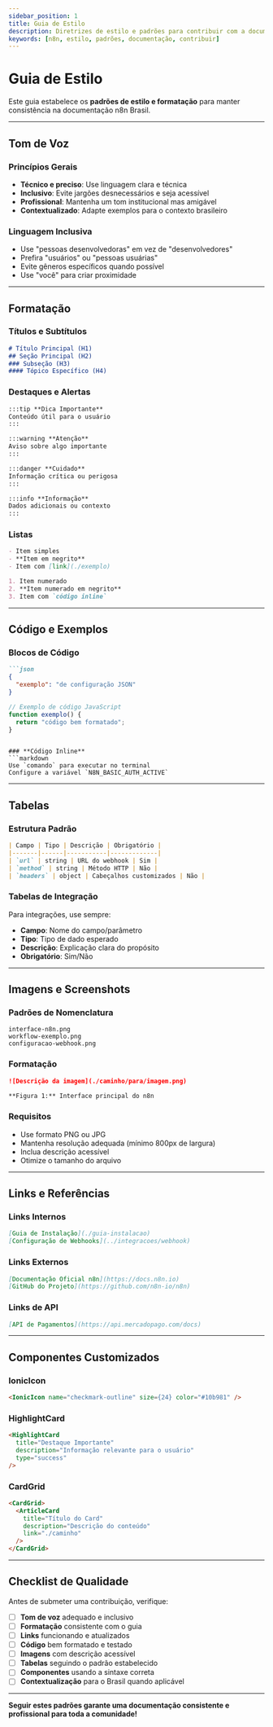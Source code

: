---
sidebar_position: 1
title: Guia de Estilo
description: Diretrizes de estilo e padrões para contribuir com a documentação
keywords: [n8n, estilo, padrões, documentação, contribuir]
---


# <IonicIcon name="color-palette-outline" size={32} color="#ea4b71" /> Guia de Estilo

Este guia estabelece os **padrões de estilo e formatação** para manter consistência na documentação n8n Brasil.

---

## <IonicIcon name="chatbubbles-outline" size={24} color="#10b981" /> Tom de Voz

### **Princípios Gerais**
- **Técnico e preciso**: Use linguagem clara e técnica
- **Inclusivo**: Evite jargões desnecessários e seja acessível
- **Profissional**: Mantenha um tom institucional mas amigável
- **Contextualizado**: Adapte exemplos para o contexto brasileiro

### **Linguagem Inclusiva**
- Use "pessoas desenvolvedoras" em vez de "desenvolvedores"
- Prefira "usuários" ou "pessoas usuárias" 
- Evite gêneros específicos quando possível
- Use "você" para criar proximidade

---

## <IonicIcon name="text-outline" size={24} color="#ea4b71" /> Formatação

### **Títulos e Subtítulos**
```markdown
# Título Principal (H1)
## Seção Principal (H2) 
### Subseção (H3)
#### Tópico Específico (H4)
```

### **Destaques e Alertas**
```markdown
:::tip **Dica Importante**
Conteúdo útil para o usuário
:::

:::warning **Atenção**
Aviso sobre algo importante
:::

:::danger **Cuidado**
Informação crítica ou perigosa
:::

:::info **Informação**
Dados adicionais ou contexto
:::
```

### **Listas**
```markdown
- Item simples
- **Item em negrito**
- Item com [link](./exemplo)

1. Item numerado
2. **Item numerado em negrito**
3. Item com `código inline`
```

---

## <IonicIcon name="code-outline" size={24} color="#f59e0b" /> Código e Exemplos

### **Blocos de Código**
```markdown
```json
{
  "exemplo": "de configuração JSON"
}
```

```javascript
// Exemplo de código JavaScript
function exemplo() {
  return "código bem formatado";
}
```
```

### **Código Inline**
```markdown
Use `comando` para executar no terminal
Configure a variável `N8N_BASIC_AUTH_ACTIVE`
```

---

## <IonicIcon name="grid-outline" size={24} color="#8b5cf6" /> Tabelas

### **Estrutura Padrão**
```markdown
| Campo | Tipo | Descrição | Obrigatório |
|-------|------|-----------|-------------|
| `url` | string | URL do webhook | Sim |
| `method` | string | Método HTTP | Não |
| `headers` | object | Cabeçalhos customizados | Não |
```

### **Tabelas de Integração**
Para integrações, use sempre:
- **Campo**: Nome do campo/parâmetro
- **Tipo**: Tipo de dado esperado
- **Descrição**: Explicação clara do propósito
- **Obrigatório**: Sim/Não

---

## <IonicIcon name="image-outline" size={24} color="#06b6d4" /> Imagens e Screenshots

### **Padrões de Nomenclatura**
```
interface-n8n.png
workflow-exemplo.png
configuracao-webhook.png
```

### **Formatação**
```markdown
![Descrição da imagem](./caminho/para/imagem.png)

**Figura 1:** Interface principal do n8n
```

### **Requisitos**
- Use formato PNG ou JPG
- Mantenha resolução adequada (mínimo 800px de largura)
- Inclua descrição acessível
- Otimize o tamanho do arquivo

---

## <IonicIcon name="link-outline" size={24} color="#84cc16" /> Links e Referências

### **Links Internos**
```markdown
[Guia de Instalação](./guia-instalacao)
[Configuração de Webhooks](../integracoes/webhook)
```

### **Links Externos**
```markdown
[Documentação Oficial n8n](https://docs.n8n.io)
[GitHub do Projeto](https://github.com/n8n-io/n8n)
```

### **Links de API**
```markdown
[API de Pagamentos](https://api.mercadopago.com/docs)
```

---

## <IonicIcon name="color-palette-outline" size={24} color="#ec4899" /> Componentes Customizados

### **IonicIcon**
```markdown
<IonicIcon name="checkmark-outline" size={24} color="#10b981" />
```

### **HighlightCard**
```markdown
<HighlightCard 
  title="Destaque Importante"
  description="Informação relevante para o usuário"
  type="success"
/>
```

### **CardGrid**
```markdown
<CardGrid>
  <ArticleCard 
    title="Título do Card"
    description="Descrição do conteúdo"
    link="./caminho"
  />
</CardGrid>
```

---

## <IonicIcon name="checkmark-done-outline" size={24} color="#10b981" /> Checklist de Qualidade

Antes de submeter uma contribuição, verifique:

- [ ] **Tom de voz** adequado e inclusivo
- [ ] **Formatação** consistente com o guia
- [ ] **Links** funcionando e atualizados
- [ ] **Código** bem formatado e testado
- [ ] **Imagens** com descrição acessível
- [ ] **Tabelas** seguindo o padrão estabelecido
- [ ] **Componentes** usando a sintaxe correta
- [ ] **Contextualização** para o Brasil quando aplicável

---

**<IonicIcon name="star-outline" size={16} color="#ea4b71" /> Seguir estes padrões garante uma documentação consistente e profissional para toda a comunidade!** 
